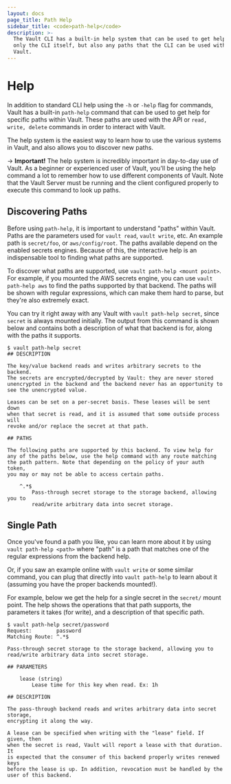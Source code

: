 ```yaml
---
layout: docs
page_title: Path Help
sidebar_title: <code>path-help</code>
description: >-
  The Vault CLI has a built-in help system that can be used to get help for not
  only the CLI itself, but also any paths that the CLI can be used with within
  Vault.
---
```


# Help

In addition to standard CLI help using the `-h` or `-help` flag for
commands, Vault has a built-in `path-help` command that can be used to get
help for specific paths within Vault. These paths are used with the
API or `read, write, delete` commands in order to interact with Vault.

The help system is the easiest way to learn how to use the various systems
in Vault, and also allows you to discover new paths.

-> **Important!** The help system is incredibly important in day-to-day
use of Vault. As a beginner or experienced user of Vault, you'll be using
the help command a lot to remember how to use different components of
Vault. Note that the Vault Server must be running and the client configured
properly to execute this command to look up paths.

## Discovering Paths

Before using `path-help`, it is important to understand "paths" within Vault.
Paths are the parameters used for `vault read`, `vault write`, etc. An
example path is `secret/foo`, or `aws/config/root`. The paths available
depend on the enabled secrets engines. Because of this, the interactive
help is an indispensable tool to finding what paths are supported.

To discover what paths are supported, use `vault path-help <mount point>`.
For example, if you mounted the AWS secrets engine, you can use
`vault path-help aws` to find the paths supported by that backend. The paths
will be shown with regular expressions, which can make them hard to
parse, but they're also extremely exact.

You can try it right away with any Vault with `vault path-help secret`, since
`secret` is always mounted initially. The output from this command is shown
below and contains both a description of what that backend is for, along with
the paths it supports.

```
$ vault path-help secret
## DESCRIPTION

The key/value backend reads and writes arbitrary secrets to the backend.
The secrets are encrypted/decrypted by Vault: they are never stored
unencrypted in the backend and the backend never has an opportunity to
see the unencrypted value.

Leases can be set on a per-secret basis. These leases will be sent down
when that secret is read, and it is assumed that some outside process will
revoke and/or replace the secret at that path.

## PATHS

The following paths are supported by this backend. To view help for
any of the paths below, use the help command with any route matching
the path pattern. Note that depending on the policy of your auth token,
you may or may not be able to access certain paths.

    ^.*$
        Pass-through secret storage to the storage backend, allowing you to
        read/write arbitrary data into secret storage.
```

## Single Path

Once you've found a path you like, you can learn more about it by
using `vault path-help <path>` where "path" is a path that matches one of the
regular expressions from the backend help.

Or, if you saw an example online with `vault write` or some similar
command, you can plug that directly into `vault path-help` to learn about it
(assuming you have the proper backends mounted!).

For example, below we get the help for a single secret in the `secret/`
mount point. The help shows the operations that that path supports, the
parameters it takes (for write), and a description of that specific path.

```
$ vault path-help secret/password
Request:        password
Matching Route: ^.*$

Pass-through secret storage to the storage backend, allowing you to
read/write arbitrary data into secret storage.

## PARAMETERS

    lease (string)
        Lease time for this key when read. Ex: 1h

## DESCRIPTION

The pass-through backend reads and writes arbitrary data into secret storage,
encrypting it along the way.

A lease can be specified when writing with the "lease" field. If given, then
when the secret is read, Vault will report a lease with that duration. It
is expected that the consumer of this backend properly writes renewed keys
before the lease is up. In addition, revocation must be handled by the
user of this backend.
```
